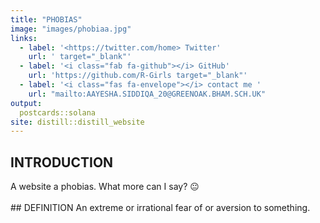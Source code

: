 ```yaml
---
title: "PHOBIAS"
image: "images/phobiaa.jpg"
links:
  - label: '<https://twitter.com/home> Twitter'
    url: ' target="_blank"'
  - label: '<i class="fab fa-github"></i> GitHub'
    url: 'https://github.com/R-Girls target="_blank"'
  - label: '<i class="fas fa-envelope"></i> contact me '
    url: "mailto:AAYESHA.SIDDIQA_20@GREENOAK.BHAM.SCH.UK"
output:
  postcards::solana
site: distill::distill_website
---
```

 
## INTRODUCTION
 A website a phobias. What more can I say? 😐
<br>
<br>
## DEFINITION
 An extreme or irrational fear of or aversion to something.

